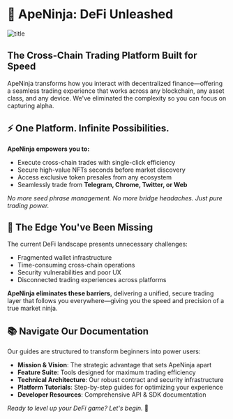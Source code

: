 # 🚀 ApeNinja: DeFi Unleashed

![title](/intro.png)

## The Cross-Chain Trading Platform Built for Speed

ApeNinja transforms how you interact with decentralized finance—offering a seamless trading experience that works across any blockchain, any asset class, and any device. We've eliminated the complexity so you can focus on capturing alpha.

## ⚡ One Platform. Infinite Possibilities.

**ApeNinja empowers you to:**

- Execute cross-chain trades with single-click efficiency
- Secure high-value NFTs seconds before market discovery
- Access exclusive token presales from any ecosystem
- Seamlessly trade from **Telegram, Chrome, Twitter, or Web**

*No more seed phrase management. No more bridge headaches. Just pure trading power.*

## 💎 The Edge You've Been Missing

The current DeFi landscape presents unnecessary challenges:

- Fragmented wallet infrastructure
- Time-consuming cross-chain operations
- Security vulnerabilities and poor UX
- Disconnected trading experiences across platforms

**ApeNinja eliminates these barriers**, delivering a unified, secure trading layer that follows you everywhere—giving you the speed and precision of a true market ninja.

## 📚 Navigate Our Documentation

Our guides are structured to transform beginners into power users:

- **Mission & Vision**: The strategic advantage that sets ApeNinja apart
- **Feature Suite**: Tools designed for maximum trading efficiency
- **Technical Architecture**: Our robust contract and security infrastructure
- **Platform Tutorials**: Step-by-step guides for optimizing your experience
- **Developer Resources**: Comprehensive API & SDK documentation

*Ready to level up your DeFi game? Let's begin.* 🥷
